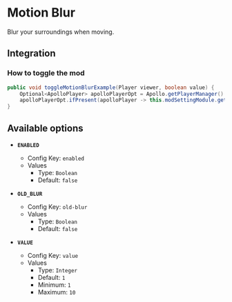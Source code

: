 # Motion Blur

Blur your surroundings when moving.

## Integration

### How to toggle the mod

```java
public void toggleMotionBlurExample(Player viewer, boolean value) {
    Optional<ApolloPlayer> apolloPlayerOpt = Apollo.getPlayerManager().getPlayer(viewer.getUniqueId());
    apolloPlayerOpt.ifPresent(apolloPlayer -> this.modSettingModule.getOptions().set(apolloPlayer, ModMotionBlur.ENABLED, value));
}
```

## Available options

- __`ENABLED`__
    - Config Key: `enabled`
    - Values
        - Type: `Boolean`
        - Default: `false`

- __`OLD_BLUR`__
    - Config Key: `old-blur`
    - Values
        - Type: `Boolean`
        - Default: `false`

- __`VALUE`__
    - Config Key: `value`
    - Values
        - Type: `Integer`
        - Default: `1`
        - Minimum: `1`
        - Maximum: `10`

